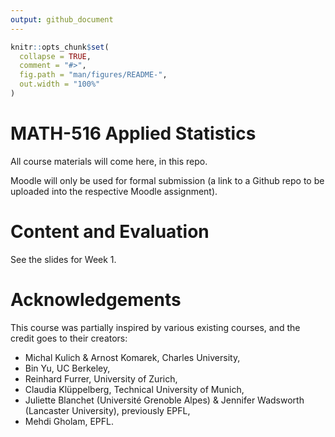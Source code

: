 ```yaml
---
output: github_document
---
```


<!-- README.md is generated from README.Rmd. Please edit that file -->

```r
knitr::opts_chunk$set(
  collapse = TRUE,
  comment = "#>",
  fig.path = "man/figures/README-",
  out.width = "100%"
)
```

# MATH-516 Applied Statistics

<!-- badges: start -->
<!-- badges: end -->

All course materials will come here, in this repo.

Moodle will only be used for formal submission (a link to a Github repo to be uploaded into the respective Moodle assignment).

# Content and Evaluation

See the slides for Week 1.

# Acknowledgements

This course was partially inspired by various existing courses, and the credit goes to their creators:

* Michal Kulich & Arnost Komarek, Charles University,
* Bin Yu, UC Berkeley,
* Reinhard Furrer, University of Zurich,
* Claudia Klüppelberg, Technical University of Munich,
* Juliette Blanchet (Université Grenoble Alpes) & Jennifer Wadsworth (Lancaster University), previously EPFL,
* Mehdi Gholam, EPFL.

  
  
  


